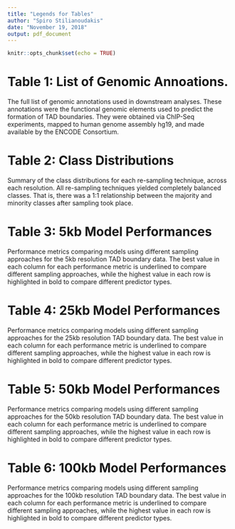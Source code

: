 ```yaml
---
title: "Legends for Tables"
author: "Spiro Stilianoudakis"
date: "November 19, 2018"
output: pdf_document
---
```


```r
knitr::opts_chunk$set(echo = TRUE)
```

# Table 1: List of Genomic Annoations. 

The full list of genomic annotations used in downstream analyses. These annotations were the functional genomic elements used to predict the formation of TAD boundaries. They were obtained via ChIP-Seq experiments, mapped to human genome assembly hg19, and made available by the ENCODE Consortium.

# Table 2: Class Distributions

Summary of the class distributions for each re-sampling technique, across each resolution. All re-sampling techniques yielded completely balanced classes. That is, there was a 1:1 relationship between the majority and minority classes after sampling took place.

# Table 3: 5kb Model Performances

Performance metrics comparing models using different sampling approaches for the 5kb resolution TAD boundary data. The best value in each column for each performance metric is underlined to compare different sampling approaches, while the highest value in each row is highlighted in bold to compare different predictor types. 

# Table 4: 25kb Model Performances

Performance metrics comparing models using different sampling approaches for the 25kb resolution TAD boundary data. The best value in each column for each performance metric is underlined to compare different sampling approaches, while the highest value in each row is highlighted in bold to compare different predictor types. 

# Table 5: 50kb Model Performances

Performance metrics comparing models using different sampling approaches for the 50kb resolution TAD boundary data. The best value in each column for each performance metric is underlined to compare different sampling approaches, while the highest value in each row is highlighted in bold to compare different predictor types. 

# Table 6: 100kb Model Performances

Performance metrics comparing models using different sampling approaches for the 100kb resolution TAD boundary data. The best value in each column for each performance metric is underlined to compare different sampling approaches, while the highest value in each row is highlighted in bold to compare different predictor types. 

